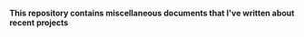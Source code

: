 '''This repository contains miscellaneous documents that I've written about'''
''' recent projects'''

